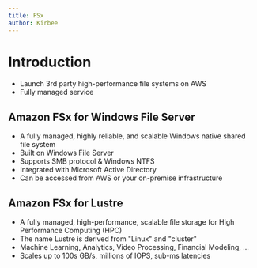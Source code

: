 ```yaml
---
title: FSx
author: Kirbee
---
```


# Introduction
- Launch 3rd party high-performance file systems on AWS
- Fully managed service

## Amazon FSx for Windows File Server
- A fully managed, highly reliable, and scalable Windows native shared file system
- Built on Windows File Server
- Supports SMB protocol & Windows NTFS
- Integrated with Microsoft Active Directory
- Can be accessed from AWS or your on-premise infrastructure

## Amazon FSx for Lustre
- A fully managed, high-performance, scalable file storage for High Performance Computing (HPC)
- The name Lustre is derived from "Linux" and "cluster"
- Machine Learning, Analytics, Video Processing, Financial Modeling, ...
- Scales up to 100s GB/s, millions of IOPS, sub-ms latencies